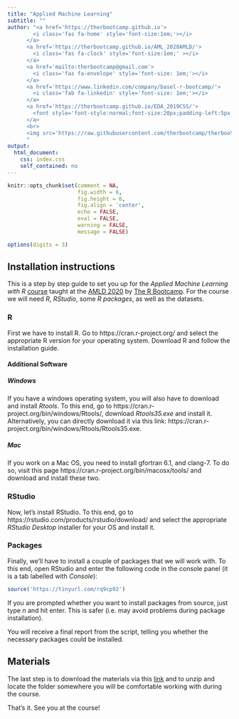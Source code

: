 ```yaml
---
title: "Applied Machine Learning"
subtitle: ""
author: "<a href='https://therbootcamp.github.io'>
        <i class='fas fa-home' style='font-size:1em;'></i>
      </a>
      <a href='https://therbootcamp.github.io/AML_2020AMLD/'>
        <i class='fas fa-clock' style='font-size:1em;' ></i>
      </a>
      <a href='mailto:therbootcamp@gmail.com'>
        <i class='fas fa-envelope' style='font-size: 1em;'></i>
      </a>
      <a href='https://www.linkedin.com/company/basel-r-bootcamp/'>
        <i class='fab fa-linkedin' style='font-size: 1em;'></i>
      </a>
      <a href='https://therbootcamp.github.io/EDA_2019CSS/'>
        <font style='font-style:normal;font-size:20px;padding-left:5px'>The R Bootcamp @ AMLD</font>
      </a>
      <br>
      <img src='https://raw.githubusercontent.com/therbootcamp/therbootcamp.github.io/master/_sessions/_image/by-sa.png' style= 'height:16.7px;vertical-align:baseline'/><font style='font-style:normal;font-size:20px;padding-left:9.3px'>January 2020</font>
      "
output:
  html_document:
    css: index.css
    self_contained: no
---
```


```r
knitr::opts_chunk$set(comment = NA, 
                      fig.width = 6, 
                      fig.height = 6,
                      fig.align = 'center',
                      echo = FALSE, 
                      eval = FALSE, 
                      warning = FALSE,
                      message = FALSE)

options(digits = 3)
```

## Installation instructions

This is a step by step guide to set you up for the *Applied Machine Learning with R* [course](https://appliedmldays.org/workshops/applied-machine-learning-with-r) taught at the [AMLD 2020](https://appliedmldays.org/) by [The R Bootcamp](https://therbootcamp.github.io/). For the course we will need *R*, *RStudio*, some *R packages*, as well as the datasets.

### R

First we have to install R. Go to https://cran.r-project.org/ and select the appropriate R version for your operating system. Download R and follow the installation guide.

#### Additional Software

##### Windows

If you have a windows operating system, you will also have to download and install *Rtools*. To this end, go to https://cran.r-project.org/bin/windows/Rtools/, download *Rtools35.exe* and install it. Alternatively, you can directly download it via this link: https://cran.r-project.org/bin/windows/Rtools/Rtools35.exe.

##### Mac

If you work on a Mac OS, you need to install gfortran 6.1, and clang-7. To do so, visit this page https://cran.r-project.org/bin/macosx/tools/ and download and install these two.


### RStudio

Now, let's install RStudio. To this end, go to https://rstudio.com/products/rstudio/download/ and select the appropriate *RStudio Desktop* installer for your OS and install it.

### Packages

Finally, we'll have to install a couple of packages that we will work with. To this end, open RStudio and enter the following code in the console panel (it is a tab labelled with *Console*):

```r
source('https://tinyurl.com/rq9cp92')
```

If you are prompted whether you want to install packages from source, just type *n* and hit enter. This is safer (i.e. may avoid problems during package installation).

You will receive a final report from the script, telling you whether the necessary packages could be installed.

## Materials

The last step is to download the materials via this [link](https://therbootcamp.github.io/ML_2019Oct/_sessions/amld/RBootcamp_AMLD2020.zip) and to unzip and locate the folder somewhere you will be comfortable working with during the course.

That's it. See you at the course!
